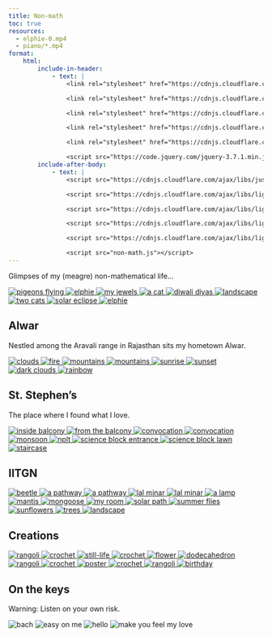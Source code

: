 ```yaml
---
title: Non-math
toc: true
resources: 
  - elphie-0.mp4
  - piano/*.mp4
format:
    html:
        include-in-header: 
            - text: | 
                <link rel="stylesheet" href="https://cdnjs.cloudflare.com/ajax/libs/justifiedGallery/3.8.1/css/justifiedGallery.min.css">

                <link rel="stylesheet" href="https://cdnjs.cloudflare.com/ajax/libs/lightgallery/2.7.2/css/lightgallery.min.css">

                <link rel="stylesheet" href="https://cdnjs.cloudflare.com/ajax/libs/lightgallery/2.7.2/css/lg-thumbnail.min.css">

                <link rel="stylesheet" href="https://cdnjs.cloudflare.com/ajax/libs/lightgallery/2.7.2/css/lg-zoom.min.css">

                <link rel="stylesheet" href="https://cdnjs.cloudflare.com/ajax/libs/lightgallery/2.7.2/css/lg-video.min.css">

                <script src="https://code.jquery.com/jquery-3.7.1.min.js"></script>
        include-after-body: 
            - text: | 
                <script src="https://cdnjs.cloudflare.com/ajax/libs/justifiedGallery/3.8.1/js/jquery.justifiedGallery.min.js"></script>

                <script src="https://cdnjs.cloudflare.com/ajax/libs/lightgallery/2.7.2/lightgallery.min.js"></script>

                <script src="https://cdnjs.cloudflare.com/ajax/libs/lightgallery/2.7.2/plugins/thumbnail/lg-thumbnail.min.js"></script>

                <script src="https://cdnjs.cloudflare.com/ajax/libs/lightgallery/2.7.2/plugins/zoom/lg-zoom.min.js"></script>

                <script src="https://cdnjs.cloudflare.com/ajax/libs/lightgallery/2.7.2/plugins/video/lg-video.min.js"></script>

                <script src="non-math.js"></script>
---
```


<p class="quote">Glimpses of my (meagre) non-mathematical life...</p>

```{=html}
  <div id="gallery-unfiled">

    <a href="pigeons-flying.jpg" data-sub-html="Clicked on a school trip">
      <img src="pigeons-flying.jpg" alt="pigeons flying">
    </a>

    <a href="elphie-5.jpg" data-sub-html="She was with me for a while, I called her <em>Elphie</em>...">
    <img src="elphie-5.jpg" alt="elphie">
    </a>
    
    <a href="my-jewels.jpg" data-sub-html="I collect beautiful things!">
      <img src="my-jewels.jpg" alt="my jewels">
    </a>

    <a href="cat-0.jpg" data-sub-html="A friendly cat I found in NIUS">
      <img src="cat-0.jpg" alt="a cat">
    </a>

    <a href="diyas.jpg" data-sub-html="About to be taken to the temple by <em>Maa</em> and <em>Amma</em>">
      <img src="diyas.jpg" alt="diwali diyas">
    </a>
    
    <a href="nice-click.jpg" data-sub-html="Clicked on a school trip">
      <img src="nice-click.jpg" alt="landscape">
    </a>
    
    <a href="cat-1.jpg" data-sub-html="My feline friends at the Delhi apartment">
      <img src="cat-1.jpg" alt="two cats">
    </a>

    <a href="solar-eclipse.jpg" data-sub-html="Solar eclipse from our Alwar home">
      <img src="solar-eclipse.jpg" alt="solar eclipse">
    </a>

    <a href="elphie-4.jpg" data-sub-html="Elphie trying to make sense of her daddy's chem books">
      <img src="elphie-4.jpg" alt="elphie">
    </a>

  </div>
```

<p></p>

## Alwar

Nestled among the Aravali range in Rajasthan sits my hometown Alwar.

```{=html}
  <div id="gallery-alwar">
    
    <a href="alwar/clouds.jpg" data-sub-html="Clouds with silver linings">
      <img src="alwar/clouds.jpg" alt="clouds">
    </a>

    <a href="alwar/fire.jpg" data-sub-html="<em>Holika dahan</em> in our community park">
      <img src="alwar/fire.jpg" alt="fire">
    </a>

    <a href="alwar/mountains-1.jpg" data-sub-html="Mountains from our roof">
      <img src="alwar/mountains-1.jpg" alt="mountains">
    </a>

    <a href="alwar/mountains-2.jpg" data-sub-html="Our neighborhood against the Aravalis">
      <img src="alwar/mountains-2.jpg" alt="mountains">
    </a>

    <a href="alwar/sunrise.jpg" data-sub-html="Sunrise from <em>Mooti Doongri</em>">
      <img src="alwar/sunrise.jpg" alt="sunrise">
    </a>

    <a href="alwar/sunset.jpg" data-sub-html="A calm sunset from our roof">
      <img src="alwar/sunset.jpg" alt="sunset">
    </a>

    <a href="alwar/dark-clouds.jpg" data-sub-html="Looks like it's gonna rain">
      <img src="alwar/dark-clouds.jpg" alt="dark clouds">
    </a>

    <a href="alwar/rainbow.jpg" data-sub-html="Rainbow after a shower">
      <img src="alwar/rainbow.jpg" alt="rainbow">
    </a>

  </div>
```


## St. Stephen's

The place where I found what I love.

```{=html}
  <div id="gallery-stephens">

    <a href="stephens/balcony-in.jpg" data-sub-html="The first floor of the main building">
      <img src="stephens/balcony-in.jpg" alt="inside balcony">
    </a>
    
    <a href="stephens/balcony-out.jpg" data-sub-html="From the balcony">
      <img src="stephens/balcony-out.jpg" alt="from the balcony">
    </a>

    <a href="stephens/convo-0.jpg" data-sub-html="The Doctor graduating me">
      <img src="stephens/convo-0.jpg" alt="convocation">
    </a>

    <a href="stephens/convo-2.jpg" data-sub-html="With my Physics dept">
      <img src="stephens/convo-2.jpg" alt="convocation">
    </a>

    <a href="stephens/monsoon.jpg" data-sub-html="The science lawns in monsoon">
      <img src="stephens/monsoon.jpg" alt="monsoon">
    </a>

    <a href="stephens/nplt.jpg" data-sub-html="Inside NPLT">
      <img src="stephens/nplt.jpg" alt="nplt">
    </a>

    <a href="stephens/science-block-entrance.jpg" data-sub-html="Canopied corridor of the Physics dept">
      <img src="stephens/science-block-entrance.jpg" alt="science block entrance">
    </a>

    <a href="stephens/science-block-lawn.jpg" data-sub-html="The science block lawns">
      <img src="stephens/science-block-lawn.jpg" alt="science block lawn">
    </a>

    <a href="stephens/staircase.jpg" data-sub-html="The staircase in the main buolding">
      <img src="stephens/staircase.jpg" alt="staircase">
    </a>

  </div>
```

## IITGN

```{=html}
  <div id="gallery-iitgn">

    <a href="iitgn/beetle.jpg" data-sub-html="A beetle outside AB5 study room">
      <img src="iitgn/beetle.jpg" alt="beetle">
    </a>

    <a href="iitgn/hostel-path-0.jpg" data-sub-html="A pathway through the hostel area">
      <img src="iitgn/hostel-path-0.jpg" alt="a pathway">
    </a>

    <a href="iitgn/hostel-path-1.jpg" data-sub-html="Around the hostels at nigth">
      <img src="iitgn/hostel-path-1.jpg" alt="a pathway">
    </a>

    <a href="iitgn/lal-minar-0.jpg" data-sub-html="<em>Lal Minar</em>">
      <img src="iitgn/lal-minar-0.jpg" alt="lal minar">
    </a>

    <a href="iitgn/lal-minar-1.jpg" data-sub-html="<em>Lal minar</em> through thorns">
      <img src="iitgn/lal-minar-1.jpg" alt="lal minar">
    </a>

    <a href="iitgn/lamp.jpg" data-sub-html="A lamp through the trees at night">
      <img src="iitgn/lamp.jpg" alt="a lamp">
    </a>

    <a href="iitgn/mantis.jpg" data-sub-html="A mantis in Firpeal">
      <img src="iitgn/mantis.jpg" alt="mantis">
    </a>

    <a href="iitgn/mongoose.jpg" data-sub-html="A mongoose in morning">
      <img src="iitgn/mongoose.jpg" alt="mongoose">
    </a>

    <a href="iitgn/room.jpg" data-sub-html="My hostel room">
      <img src="iitgn/room.jpg" alt="my room">
    </a>

    <a href="iitgn/solar-panel.jpg" data-sub-html="The solar pathway">
      <img src="iitgn/solar-panel.jpg" alt="solar path">
    </a>

    <a href="iitgn/summer-flies.jpg" data-sub-html="Tiny flies during summer">
      <img src="iitgn/summer-flies.jpg" alt="summer flies">
    </a>

    <a href="iitgn/sunflowers.jpg" data-sub-html="Sunflowers">
      <img src="iitgn/sunflowers.jpg" alt="sunflowers">
    </a>

    <a href="iitgn/trees-0.jpg" data-sub-html="Trees">
      <img src="iitgn/trees-0.jpg" alt="trees">
    </a>

    <a href="iitgn/trees-1.jpg" data-sub-html="Photgenic landscape">
      <img src="iitgn/trees-1.jpg" alt="landscape">
    </a>

  </div>
```


## Creations

```{=html}
  <div id="gallery-creations">

    <a href="creations/rangoli-2.jpg" data-sub-html="<em>Diwali ki rangoli</em>">
      <img src="creations/rangoli-2.jpg" alt="rangoli">
    </a>
    
    <a href="creations/crochet-0.jpg" data-sub-html="A crochet doily">
      <img src="creations/crochet-0.jpg" alt="crochet">
    </a>

    <a href="creations/cube.jpg" data-sub-html="From my fine arts dossier">
      <img src="creations/cube.jpg" alt="still-life">
    </a>

    <a href="creations/crochet-1.jpg" data-sub-html="Finest crochet doily I have done so far">
      <img src="creations/crochet-1.jpg" alt="crochet">
    </a>

    <a href="creations/flower.jpg" data-sub-html="From my fine arts dossier">
      <img src="creations/flower.jpg" alt="flower">
    </a>

    <a href="creations/dodecahedron.jpeg" data-sub-html="Origami dodecahedron">
      <img src="creations/dodecahedron.jpeg" alt="dodecahedron">
    </a>

    <a href="creations/rangoli-1.jpg" data-sub-html="<em>Diwali ki rangoli</em>">
      <img src="creations/rangoli-1.jpg" alt="rangoli">
    </a>

    <a href="creations/crochet-3.jpg" data-sub-html="A crochet doily">
      <img src="creations/crochet-3.jpg" alt="crochet">
    </a>

    <a href="creations/poster.jpg" data-sub-html="A poster I made in highschool">
      <img src="creations/poster.jpg" alt="poster">
    </a>

    <a href="creations/crochet-4.jpg" data-sub-html="My first crochet doily">
      <img src="creations/crochet-4.jpg" alt="crochet">
    </a>

    <a href="creations/rangoli-0.jpg" data-sub-html="<em>Diwali ki rangoli</em>">
      <img src="creations/rangoli-0.jpg" alt="rangoli">
    </a>

    <a href="creations/birthday-kashish.jpg" data-sub-html="A birthday pop-up">
      <img src="creations/birthday-kashish.jpg" alt="birthday">
    </a>

  </div>
```
## On the keys

Warning: Listen on your own risk.

```{=html}
  <div id="gallery-piano">

    <a data-src="https://vimeo.com/900953943?share=copy" data-sub-html="<em>&quot;It's young Bach, he dedicated it to his brother.&quot;</em>">
    <img src="piano/bach.jpg" alt="bach">
    </a>

    <a data-src="https://youtu.be/pE7A7hAUlBQ" data-sub-html="Easy On Me">
    <img src="piano/easy-on-me.jpg" alt="easy on me">
    </a>

    <a data-src="https://youtu.be/rjTxQOpaWOk" data-sub-html="<em>&quot;Hello, it's me&quot;">
    <img src="piano/hello.jpg" alt="hello">
    </a>

    <a data-src="https://vimeo.com/900953899?share=copy" data-sub-html="Make You Feel My Love">
    <img src="piano/make-you-feel-my-love.jpg" alt="make you feel my love">
    </a>

  </div>
```